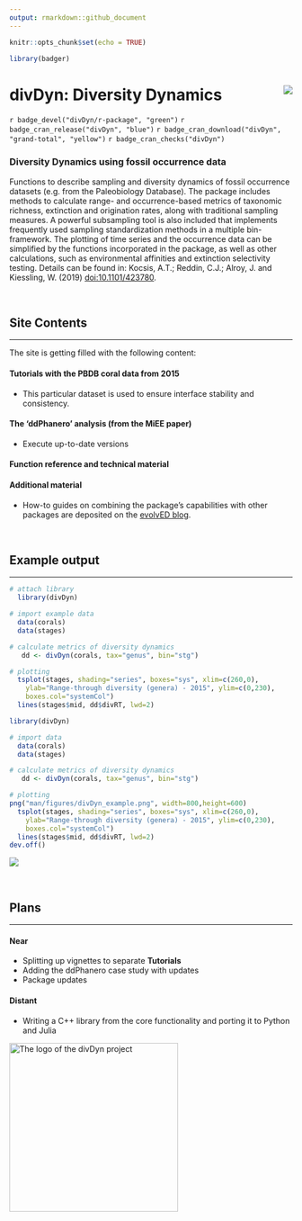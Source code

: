 ```yaml
---
output: rmarkdown::github_document
---
```


```r
knitr::opts_chunk$set(echo = TRUE)

library(badger)
```

# divDyn: Diversity Dynamics <img src="man/figures/logo.png" align="right" />

`r badge_devel("divDyn/r-package", "green")`
`r badge_cran_release("divDyn", "blue")`
`r badge_cran_download("divDyn", "grand-total", "yellow")`
`r badge_cran_checks("divDyn")`

### Diversity Dynamics using fossil occurrence data  

Functions to describe sampling and diversity dynamics of fossil occurrence datasets (e.g. from the Paleobiology Database). The package includes methods to calculate range- and occurrence-based metrics of taxonomic richness, extinction and origination rates, along with traditional sampling measures. A powerful subsampling tool is also included that implements frequently used sampling standardization methods in a multiple bin-framework. The plotting of time series and the occurrence data can be simplified by the functions incorporated in the package, as well as other calculations, such as environmental affinities and extinction selectivity testing. Details can be found in: Kocsis, A.T.; Reddin, C.J.; Alroy, J. and Kiessling, W. (2019) <doi:10.1101/423780>.

<br>


## Site Contents  
* * *

The site is getting filled with the following content:

#### Tutorials with the PBDB coral data from 2015

- This particular dataset is used to ensure interface stability and consistency.


#### The 'ddPhanero' analysis (from the MiEE paper)
- Execute up-to-date versions 


#### Function reference and technical material 
 

#### Additional material

- How-to guides on combining the package's capabilities with other packages are deposited on the [evolvED blog](https://www.evolv-ed.net/).


<br>


## Example output  
* * *

```r

# attach library
  library(divDyn)

# import example data
  data(corals)
  data(stages)

# calculate metrics of diversity dynamics
   dd <- divDyn(corals, tax="genus", bin="stg")

# plotting
  tsplot(stages, shading="series", boxes="sys", xlim=c(260,0), 
    ylab="Range-through diversity (genera) - 2015", ylim=c(0,230),
	boxes.col="systemCol")
  lines(stages$mid, dd$divRT, lwd=2)
```


```r

library(divDyn)

# import data
  data(corals)
  data(stages)

# calculate metrics of diversity dynamics
   dd <- divDyn(corals, tax="genus", bin="stg")

# plotting
png("man/figures/divDyn_example.png", width=800,height=600)
  tsplot(stages, shading="series", boxes="sys", xlim=c(260,0), 
    ylab="Range-through diversity (genera) - 2015", ylim=c(0,230),
	boxes.col="systemCol")
  lines(stages$mid, dd$divRT, lwd=2)
dev.off()


```

![](man/figures/divDyn_example.png)



<br>

## Plans  
* * *

#### Near

- Splitting up vignettes to separate **Tutorials**
- Adding the ddPhanero case study with updates
- Package updates 

#### Distant

- Writing a C++ library from the core functionality and porting it to Python and Julia

<img alt="The logo of the divDyn project" src="https://github.com/divDyn/assets/raw/master/logo/divDyn_logo_medium.png" width="300">
